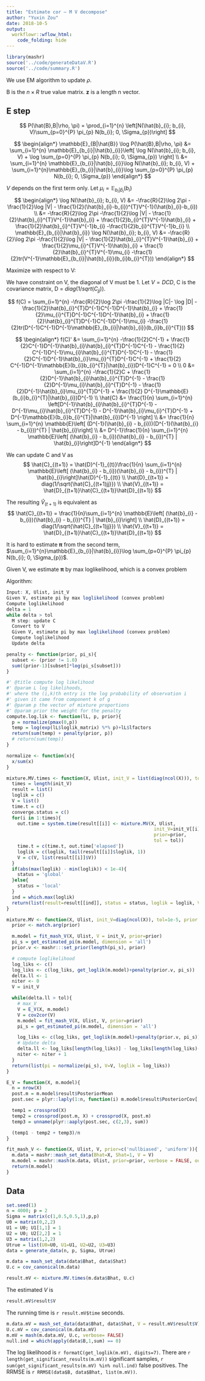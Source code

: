 ```yaml
---
title: "Estimate cor — M V decompose"
author: "Yuxin Zou"
date: 2018-10-5
output: 
  workflowr::wflow_html:
    code_folding: hide
---
```


```r
library(mashr)
source('../code/generateDataV.R')
source('../code/summary.R')
```

We use EM algorithm to update $\rho$.

B is the $n\times R$ true value matrix. $\mathbf{z}$ is a length n vector.

## E step

$$
P(\hat{B},B|\rho, \pi) = \prod_{i=1}^{n} \left[N(\hat{b}_{i}; b_{i}, V)\sum_{p=0}^{P} \pi_{p} N(b_{i}; 0, \Sigma_{p})\right]
$$

$$
\begin{align*}
\mathbb{E}_{B|\hat{B}} \log P(\hat{B},B|\rho, \pi) &= \sum_{i=1}^{n} \mathbb{E}_{b_{i}|\hat{b}_{i}}\left[ \log N(\hat{b}_{i}; b_{i}, V) + \log \sum_{p=0}^{P} \pi_{p} N(b_{i}; 0, \Sigma_{p}) \right] \\
&= \sum_{i=1}^{n} \mathbb{E}_{b_{i}|\hat{b}_{i}}\log N(\hat{b}_{i}; b_{i}, V) + \sum_{i=1}^{n}\mathbb{E}_{b_{i}|\hat{b}_{i}}\log \sum_{p=0}^{P} \pi_{p} N(b_{i}; 0, \Sigma_{p})
\end{align*}
$$

$V$ depends on the first term only. Let $\mu_{i} = \mathbb{E}_{b_{i}|\hat{b}_{i}}(b_{i})$
$$
\begin{align*}
\log N(\hat{b}_{i}; b_{i}, V) &= -\frac{R}{2}\log 2\pi -\frac{1}{2}\log |V| - \frac{1}{2}(\hat{b}_{i}-b_{i})^{T}V^{-1}(\hat{b}_{i}-b_{i}) \\
&= -\frac{R}{2}\log 2\pi -\frac{1}{2}\log |V| - \frac{1}{2}\hat{b}_{i}^{T}V^{-1}\hat{b}_{i} + \frac{1}{2}b_{i}^{T}V^{-1}\hat{b}_{i} + \frac{1}{2}\hat{b}_{i}^{T}V^{-1}b_{i} -\frac{1}{2}b_{i}^{T}V^{-1}b_{i} \\
\mathbb{E}_{b_{i}|\hat{b}_{i}} \log N(\hat{b}_{i}; b_{i}, V) &= -\frac{R}{2}\log 2\pi -\frac{1}{2}\log |V| - \frac{1}{2}\hat{b}_{i}^{T}V^{-1}\hat{b}_{i} + \frac{1}{2}\mu_{i}^{T}V^{-1}\hat{b}_{i} + \frac{1}{2}\hat{b}_{i}^{T}V^{-1}\mu_{i} -\frac{1}{2}tr(V^{-1}\mathbb{E}_{b_{i}|\hat{b}_{i}}(b_{i}b_{i}^{T}))
\end{align*}
$$

Maximize with respect to V: 

We have constraint on V, the diagonal of V must be 1. Let $V = DCD$, C is the covariance matrix, D = $diag(1/sqrt(C_{jj}))$.

$$
f(C) = \sum_{i=1}^{n} -\frac{R}{2}\log 2\pi -\frac{1}{2}\log |C|- \log |D| - \frac{1}{2}\hat{b}_{i}^{T}D^{-1}C^{-1}D^{-1}\hat{b}_{i} + \frac{1}{2}\mu_{i}^{T}D^{-1}C^{-1}D^{-1}\hat{b}_{i} + \frac{1}{2}\hat{b}_{i}^{T}D^{-1}C^{-1}D^{-1}\mu_{i} -\frac{1}{2}tr(D^{-1}C^{-1}D^{-1}\mathbb{E}_{b_{i}|\hat{b}_{i}}(b_{i}b_{i}^{T}))
$$

$$
\begin{align*}
f(C)' &= \sum_{i=1}^{n} -\frac{1}{2}C^{-1} + \frac{1}{2}C^{-1}D^{-1}\hat{b}_{i}\hat{b}_{i}^{T}D^{-1}C^{-1} - \frac{1}{2} C^{-1}D^{-1}\mu_{i}\hat{b}_{i}^{T}D^{-1}C^{-1} - \frac{1}{2}C^{-1}D^{-1}\hat{b}_{i}\mu_{i}^{T}D^{-1}C^{-1} + \frac{1}{2} C^{-1}D^{-1}\mathbb{E}(b_{i}b_{i}^{T}|\hat{b}_{i})D^{-1}C^{-1} = 0 \\
0 &= \sum_{i=1}^{n} -\frac{1}{2}C + \frac{1}{2}D^{-1}\hat{b}_{i}\hat{b}_{i}^{T}D^{-1} - \frac{1}{2}D^{-1}\mu_{i}\hat{b}_{i}^{T}D^{-1} - \frac{1}{2}D^{-1}\hat{b}_{i}\mu_{i}^{T}D^{-1} + \frac{1}{2} D^{-1}\mathbb{E}(b_{i}b_{i}^{T}|\hat{b}_{i})D^{-1} \\
\hat{C} &= \frac{1}{n} \sum_{i=1}^{n} \left[D^{-1}\hat{b}_{i}\hat{b}_{i}^{T}D^{-1} - D^{-1}\mu_{i}\hat{b}_{i}^{T}D^{-1} - D^{-1}\hat{b}_{i}\mu_{i}^{T}D^{-1} + D^{-1}\mathbb{E}(b_{i}b_{i}^{T}|\hat{b}_{i})D^{-1} \right] \\
&= \frac{1}{n} \sum_{i=1}^{n} \mathbb{E}\left[ (D^{-1}(\hat{b}_{i} - b_{i}))(D^{-1}(\hat{b}_{i} - b_{i}))^{T} | \hat{b}_{i}\right] \\
&= D^{-1}\frac{1}{n} \sum_{i=1}^{n} \mathbb{E}\left[ (\hat{b}_{i} - b_{i})(\hat{b}_{i} - b_{i})^{T} | \hat{b}_{i}\right]D^{-1}
\end{align*}
$$

We can update C and V as
$$
\hat{C}_{(t+1)} =  \hat{D}^{-1}_{(t)}\frac{1}{n} \sum_{i=1}^{n} \mathbb{E}\left[ (\hat{b}_{i} - b_{i})(\hat{b}_{i} - b_{i})^{T} | \hat{b}_{i}\right]\hat{D}^{-1}_{(t)} \\
\hat{D}_{(t+1)} = diag(1/\sqrt{\hat{C}_{(t+1)jj}}) \\
\hat{V}_{(t+1)} = \hat{D}_{(t+1)}\hat{C}_{(t+1)}\hat{D}_{(t+1)}
$$

The resulting $\hat{V}_{(t+1)}$ is equivalent as
$$
\hat{C}_{(t+1)} = \frac{1}{n}\sum_{i=1}^{n} \mathbb{E}\left[ (\hat{b}_{i} - b_{i})(\hat{b}_{i} - b_{i})^{T} | \hat{b}_{i}\right] \\
\hat{D}_{(t+1)} = diag(1/\sqrt{\hat{C}_{(t+1)jj}}) \\
\hat{V}_{(t+1)} = \hat{D}_{(t+1)}\hat{C}_{(t+1)}\hat{D}_{(t+1)}
$$

It is hard to estimate $\boldsymbol{\pi}$ from the second term, $\sum_{i=1}^{n}\mathbb{E}_{b_{i}|\hat{b}_{i}}\log \sum_{p=0}^{P} \pi_{p} N(b_{i}; 0, \Sigma_{p})$.

Given V, we estimate $\boldsymbol{\pi}$ by max loglikelihood, which is a convex problem

Algorithm: 
```r
Input: X, Ulist, init_V
Given V, estimate pi by max loglikelihood (convex problem)
Compute loglikelihood
delta = 1
while delta > tol
  M step: update C
  Convert to V
  Given V, estimate pi by max loglikelihood (convex problem)
  Compute loglikelihood
  Update delta
```

```r
penalty <- function(prior, pi_s){
  subset <- (prior != 1.0)
  sum((prior-1)[subset]*log(pi_s[subset]))
}

#' @title compute log likelihood
#' @param L log likelihoods,
#' where the (i,k)th entry is the log probability of observation i
#' given it came from component k of g
#' @param p the vector of mixture proportions
#' @param prior the weight for the penalty
compute.log.lik <- function(lL, p, prior){
  p = normalize(pmax(0,p))
  temp = log(exp(lL$loglik_matrix) %*% p)+lL$lfactors
  return(sum(temp) + penalty(prior, p))
  # return(sum(temp))
}

normalize <- function(x){
  x/sum(x)
}
```

```r
mixture.MV.times <- function(X, Ulist, init_V = list(diag(ncol(X))), tol=1e-5, prior = c('nullbiased', 'uniform')){
  times = length(init_V)
  result = list()
  loglik = c()
  V = list()
  time.t = c()
  converge.status = c()
  for(i in 1:times){
    out.time = system.time(result[[i]] <- mixture.MV(X, Ulist,
                                                      init_V=init_V[[i]],
                                                      prior=prior,
                                                      tol = tol))
    time.t = c(time.t, out.time['elapsed'])
    loglik = c(loglik, tail(result[[i]]$loglik, 1))
    V = c(V, list(result[[i]]$V))
  }
  if(abs(max(loglik) - min(loglik)) < 1e-4){
    status = 'global'
  }else{
    status = 'local'
  }
  ind = which.max(loglik)
  return(list(result=result[[ind]], status = status, loglik = loglik, V=V, time = time.t))
}

mixture.MV <- function(X, Ulist, init_V=diag(ncol(X)), tol=1e-5, prior = c('nullbiased', 'uniform')){
  prior <- match.arg(prior)

  m.model = fit_mash_V(X, Ulist, V = init_V, prior=prior)
  pi_s = get_estimated_pi(m.model, dimension = 'all')
  prior.v <- mashr:::set_prior(length(pi_s), prior)

  # compute loglikelihood
  log_liks <- c()
  log_liks <- c(log_liks, get_loglik(m.model)+penalty(prior.v, pi_s))
  delta.ll <- 1
  niter <- 0
  V = init_V

  while(delta.ll > tol){
    # max_V
    V = E_V(X, m.model)
    V = cov2cor(V)
    m.model = fit_mash_V(X, Ulist, V, prior=prior)
    pi_s = get_estimated_pi(m.model, dimension = 'all')

    log_liks <- c(log_liks, get_loglik(m.model)+penalty(prior.v, pi_s))
    # Update delta
    delta.ll <- log_liks[length(log_liks)] - log_liks[length(log_liks)-1]
    niter <- niter + 1
  }
  return(list(pi = normalize(pi_s), V=V, loglik = log_liks))
}

E_V = function(X, m.model){
  n = nrow(X)
  post.m = m.model$result$PosteriorMean
  post.sec = plyr::laply(1:n, function(i) m.model$result$PosteriorCov[,,i] + tcrossprod(post.m[i,])) # nx2x2 array

  temp1 = crossprod(X)
  temp2 = crossprod(post.m, X) + crossprod(X, post.m)
  temp3 = unname(plyr::aaply(post.sec, c(2,3), sum))

  (temp1 - temp2 + temp3)/n
}

fit_mash_V <- function(X, Ulist, V, prior=c('nullbiased', 'uniform')){
  m.data = mashr::mash_set_data(Bhat=X, Shat=1, V = V)
  m.model = mashr::mash(m.data, Ulist, prior=prior, verbose = FALSE, outputlevel = 3)
  return(m.model)
}
```

## Data

```r
set.seed(1)
n = 4000; p = 2
Sigma = matrix(c(1,0.5,0.5,1),p,p)
U0 = matrix(0,2,2)
U1 = U0; U1[1,1] = 1
U2 = U0; U2[2,2] = 1
U3 = matrix(1,2,2)
Utrue = list(U0=U0, U1=U1, U2=U2, U3=U3)
data = generate_data(n, p, Sigma, Utrue)
```

```r
m.data = mash_set_data(data$Bhat, data$Shat)
U.c = cov_canonical(m.data)

result.mV <- mixture.MV.times(m.data$Bhat, U.c)
```

The estimated $V$ is 
```r
result.mV$result$V
```
The running time is `r result.mV$time` seconds.

```r
m.data.mV = mash_set_data(data$Bhat, data$Shat, V = result.mV$result$V)
U.c.mV = cov_canonical(m.data.mV)
m.mV = mash(m.data.mV, U.c, verbose= FALSE)
null.ind = which(apply(data$B,1,sum) == 0)
```

The log likelihood is `r formatC(get_loglik(m.mV), digits=7)`. There are `r length(get_significant_results(m.mV))` significant samples, `r sum(get_significant_results(m.mV) %in% null.ind)` false positives. The RRMSE is `r RRMSE(data$B, data$Bhat, list(m.mV))`.
